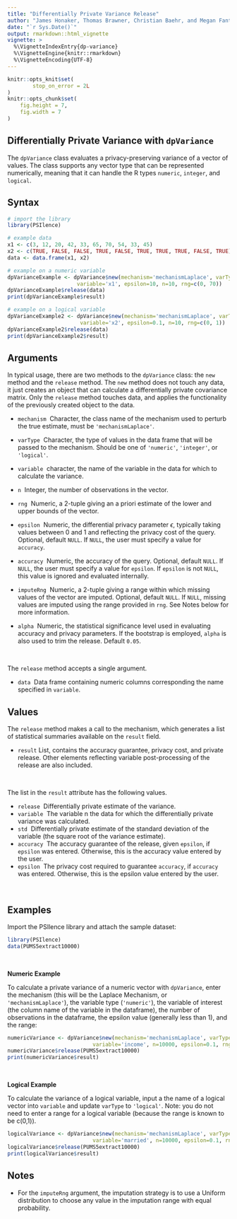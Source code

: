 ```yaml
---
title: "Differentially Private Variance Release"
author: "James Honaker, Thomas Brawner, Christian Baehr, and Megan Fantes"
date: "`r Sys.Date()`"
output: rmarkdown::html_vignette
vignette: >
  %\VignetteIndexEntry{dp-variance}
  %\VignetteEngine{knitr::rmarkdown}
  %\VignetteEncoding{UTF-8}
---
```


```r
knitr::opts_knit$set(
        stop_on_error = 2L
)
knitr::opts_chunk$set(
    fig.height = 7,
    fig.width = 7
)
```

Differentially Private Variance with `dpVariance`
-----------------------------------------

The `dpVariance` class evaluates a privacy-preserving variance of a vector of values. The class supports any vector type that can be represented numerically, meaning that it can handle the R types `numeric`, `integer`, and `logical`.

<!--
Differential privacy is a rigorous mathematical framework for making statistical information about private datasets available. This is done in such a way that guarantees that information about specific individuals in the dataset does not leak out. Differentially private estimates of various statistics are available in this package.  For example, the `mean.release()` function releases a mean of a variable, while adding a precise about of noise to guarantee `epsilon` differential privacy.

The privacy loss parameter `epsilon` is chosen by the user and represents the degree of privacy preservation guaranteed to each observation in the data when releasing information. Typically this is valued between 0 and 1; as the value gets smaller, the level of privacy protection grows. However, greater privacy protection means more noise must be added to the true mean to achieve the desired amount of privacy. Therefore, as epsilon grows smaller, the privacy protection becomes greater, but the accuracy of the statistical release becomes weaker.

The user must manually specify the number of observations, variable type, and range of the data of interest.
-->

Syntax
------

```r
# import the library
library(PSIlence)

# example data
x1 <- c(3, 12, 20, 42, 33, 65, 70, 54, 33, 45)
x2 <- c(TRUE, FALSE, FALSE, TRUE, FALSE, TRUE, TRUE, TRUE, FALSE, TRUE)
data <- data.frame(x1, x2)

# example on a numeric variable
dpVarianceExample <- dpVariance$new(mechanism='mechanismLaplace', varType='numeric',
                      variable='x1', epsilon=10, n=10, rng=c(0, 70))
dpVarianceExample$release(data)
print(dpVarianceExample$result)

# example on a logical variable
dpVarianceExample2 <- dpVariance$new(mechanism='mechanismLaplace', varType='logical',
                       variable='x2', epsilon=0.1, n=10, rng=c(0, 1))
dpVarianceExample2$release(data)
print(dpVarianceExample2$result)
```

Arguments
---------

In typical usage, there are two methods to the `dpVariance` class: the `new` method and the `release` method. The `new` method does not touch any data, it just creates an object that can calculate a differentially private covariance matrix. Only the `release` method touches data, and applies the functionality of the previously created object to the data.

* `mechanism` \ Character, the class name of the mechanism used to perturb the true estimate, must be `'mechanismLaplace'`.

* `varType` \ Character, the type of values in the data frame that will be passed to the mechanism. Should be one of `'numeric'`, `'integer'`, or `'logical'`.

* `variable` \ character, the name of the variable in the data for which to calculate the variance.

* `n` \ Integer, the number of observations in the vector.

* `rng` \ Numeric, a 2-tuple giving an a priori estimate of the lower and upper bounds of the vector.

* `epsilon` \ Numeric, the differential privacy parameter $\epsilon$, typically taking values between 0 and 1 and reflecting the privacy cost of the query. Optional, default `NULL`. If `NULL`, the user must specify a value for `accuracy`.

* `accuracy` \ Numeric, the accuracy of the query. Optional, default `NULL`. If `NULL`, the user must specify a value for `epsilon`. If `epsilon` is not `NULL`, this value is ignored and evaluated internally.

* `imputeRng` \ Numeric, a 2-tuple giving a range within which missing values of the vector are imputed. Optional, default `NULL`. If `NULL`, missing values are imputed using the range provided in `rng`. See Notes below for more information.

* `alpha` \ Numeric, the statistical significance level used in evaluating accuracy and privacy parameters. If the bootstrap is employed, `alpha` is also used to trim the release. Default `0.05`.

&nbsp;

The `release` method accepts a single argument.

* `data` \ Data frame containing numeric columns corresponding the name specified in `variable`.

Values
------

The `release` method makes a call to the mechanism, which generates a list of statistical summaries available on the `result` field.

* `result` List, contains the accuracy guarantee, privacy cost, and private release. Other elements reflecting variable post-processing of the release are also included.

&nbsp;

The list in the `result` attribute has the following values.

* `release` \ Differentially private estimate of the variance.
* `variable` \ The variable n the data for which the differentially private variance was calculated.
* `std` \ Differentially private estimate of the standard deviation of the variable (the square root of the variance estimate).
* `accuracy` \ The accuracy guarantee of the release, given `epsilon`, if `epsilon` was entered. Otherwise, this is the accuracy value entered by the user.
* `epsilon` \ The privacy cost required to guarantee `accuracy`, if `accuracy` was entered. Otherwise, this is the epsilon value entered by the user.

&nbsp;

Examples
------

Import the PSIlence library and attach the sample dataset:

```r
library(PSIlence)
data(PUMS5extract10000)
```

&nbsp;

__Numeric Example__

To calculate a private variance of a numeric vector with `dpVariance`, enter the mechanism (this will be the Laplace Mechanism, or `'mechanismLaplace'`), the variable type (`'numeric'`), the variable of interest (the column name of the variable in the dataframe), the number of observations in the dataframe, the epsilon value (generally less than 1), and the range:

```r
numericVariance <- dpVariance$new(mechanism='mechanismLaplace', varType='numeric',
                           variable='income', n=10000, epsilon=0.1, rng=c(0, 750000))
numericVariance$release(PUMS5extract10000)
print(numericVariance$result)
```

&nbsp;

__Logical Example__

To calculate the variance of a logical variable, input a the name of a logical vector into `variable` and update `varType` to `'logical'`. Note: you do not need to enter a range for a logical variable (because the range is known to be c(0,1)).

```r
logicalVariance <- dpVariance$new(mechanism='mechanismLaplace', varType='logical',
                           variable='married', n=10000, epsilon=0.1, rng=c(0, 1))
logicalVariance$release(PUMS5extract10000)
print(logicalVariance$result)
```

Notes
------
* For the `imputeRng` argument, the imputation strategy is to use a Uniform distribution to choose any value in the imputation range with equal probability.
